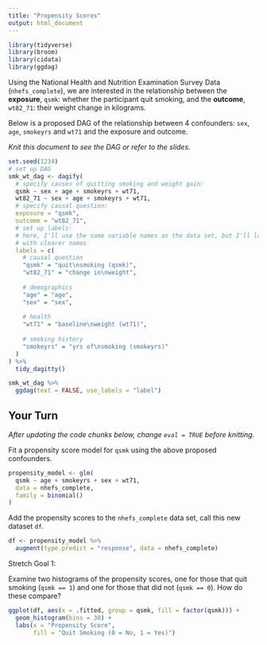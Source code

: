 ```yaml
---
title: "Propensity Scores"
output: html_document
---
```



```r
library(tidyverse)
library(broom)
library(cidata)
library(ggdag)
```

Using the National Health and Nutrition Examination Survey Data (`nhefs_complete`), we are interested in the relationship between the **exposure**, `qsmk`: whether the participant quit smoking, and the **outcome**, `wt82_71`: their weight change in kilograms.

Below is a proposed DAG of the relationship between 4 confounders: `sex`, `age`, `smokeyrs` and `wt71` and the exposure and outcome. 

_Knit this document to see the DAG or refer to the slides_.

```r
set.seed(1234)
# set up DAG
smk_wt_dag <- dagify(
  # specify causes of quitting smoking and weight gain:
  qsmk ~ sex + age + smokeyrs + wt71,
  wt82_71 ~ sex + age + smokeyrs + wt71,
  # specify causal question:
  exposure = "qsmk", 
  outcome = "wt82_71",
  # set up labels:
  # here, I'll use the same variable names as the data set, but I'll label them
  # with clearer names
  labels = c(
    # causal question
    "qsmk" = "quit\nsmoking (qsmk)",
    "wt82_71" = "change in\nweight",
    
    # demographics
    "age" = "age",
    "sex" = "sex",
    
    # health
    "wt71" = "baseline\nweight (wt71)",
    
    # smoking history
    "smokeyrs" = "yrs of\nsmoking (smokeyrs)"
  )
) %>% 
  tidy_dagitty()

smk_wt_dag %>% 
  ggdag(text = FALSE, use_labels = "label") 
```

## Your Turn

_After updating the code chunks below, change `eval = TRUE` before knitting._

Fit a propensity score model for `qsmk` using the above proposed confounders.

```r
propensity_model <- glm(
  qsmk ~ age + smokeyrs + sex + wt71,
  data = nhefs_complete,
  family = binomial()
)
```

Add the propensity scores to the `nhefs_complete` data set, call this new dataset `df`.

```r
df <- propensity_model %>%
  augment(type.predict = "response", data = nhefs_complete)
```


Stretch Goal 1: 

Examine two histograms of the propensity scores, one for those that quit smoking (`qsmk == 1`) and one for those that did not (`qsmk == 0`). How do these compare?

```r
ggplot(df, aes(x = .fitted, group = qsmk, fill = factor(qsmk))) +
  geom_histogram(bins = 30) + 
  labs(x = "Propensity Score",
       fill = "Quit Smoking (0 = No, 1 = Yes)")
```

